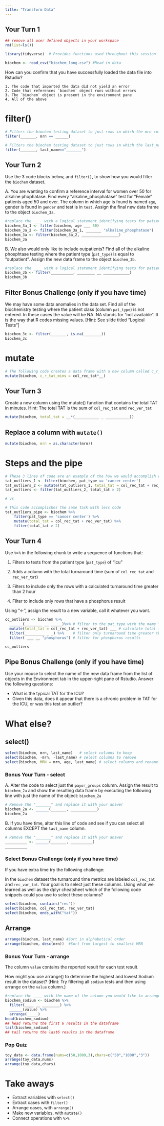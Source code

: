 ```yaml
---
title: "Transform Data"
---
```


## Your Turn 1

```r
## remove all user defined objects in your workspace
rm(list=ls())

library(tidyverse)  # Provides functions used throughout this session

biochem <- read_csv("biochem_long.csv") #Read in data
```

How can you confirm that you have successfully loaded the data file into Rstudio?

```         
1. The code that imported the data did not yield an error
2. Code that references `biochem` object runs without errors
3. The `biochem` object is present in the environment pane
4. All of the above
```

# filter()

```r
# Filters the biochem testing dataset to just rows in which the mrn column is equal to 111900
filter(_______, mrn == ______)
```

```r
# Filters the biochem testing dataset to just rows in which the last_name column is equal to "maxwell"
filter(_______, last_name=="_______")
```

## Your Turn 2

Use the 3 code blocks below, and `filter()`, to show how you would filter the `biochem` dataset.

A. You are wanting to confirm a reference interval for women over 50 for alkaline phophatase. Find every "alkaline_phosphatase" test for "Female" patients aged 50 and over. The column in which age is found is named `age`, gender is found in `gender` and test is in `test`. Assign the final new data frame to the object `biochem_3a`.

```r
#replace the ____ with a logical statement identifying tests for patients greater than 50
biochem_3a_1 <- filter(biochem, age ___ 50) 
biochem_3a_2 <- filter(biochem_3a_1, _______ "alkaline_phosphatase")
biochem_3a <- filter(biochem_3a_2, _________________)
biochem_3a
```

B. We also would only like to include outpatients? Find all of the alkaline phosphtase testing where the patient type (`pat_type`) is equal to "outpatient". Assign the new data frame to the object `biochem_3b`.

```r
#replace the ____ with a logical statement identifying tests for patients with demo_group equal to "outpatient"
biochem_3b <- filter(__________, ________ __ ____________)
biochem_3b
```

## Filter Bonus Challenge (only if you have time)

We may have some data anomalies in the data set. Find all of the biochemistry testing where the patient class (column `pat_type`) is not entered. In these cases the value will be NA. NA stands for "not available". It is the way that R codes missing values. [Hint: See slide titled "Logical Tests"]

```r
biochem_3c <- filter(_______, is.na(________))
biochem_3c
```

# mutate

```r
# The following code creates a data frame with a new column called c_r_tat_mins which contains the collect to receive TAT quantified in minutes.
mutate(biochem, c_r_tat_mins = col_rec_tat*__)
```

## Your Turn 3

Create a new column using the mutate() function that contains the total TAT in minutes. Hint: The total TAT is the sum of `col_rec_tat` and `rec_ver_tat`

```r
mutate(biochem, total_tat = __*(___________ _ ___________)) 
```

## Replace a column with `mutate()`

```r
mutate(biochem, mrn = as.character(mrn))
```

# Steps and the pipe

```r
# These 3 lines of code are an example of the how we would accomplish a multi-step analysis based on what we've learned so far. 
tat_outliers_1 <- filter(biochem, pat_type == 'cancer center')
tat_outliers_2 <- mutate(tat_outliers_1, total_tat = col_rec_tat + rec_ver_tat)
tat_outliers <- filter(tat_outliers_2, total_tat > 2)

# vs

# This code accomplishes the same task with less code
tat_outliers_pipe <- biochem %>% 
	filter(pat_type == 'cancer center') %>% 
	mutate(total_tat = col_rec_tat + rec_ver_tat) %>%   
	filter(total_tat > 2)

```

## Your Turn 4

Use `%>%` in the following chunk to write a sequence of functions that:

1.  Filters to tests from the patient type (`pat_type`) of "icu"

2.  Adds a column with the total turnaround time (sum of `col_rec_tat` and `rec_ver_tat`)

3.  Filters to include only the rows with a calculated turnaround time greater than 2 hour

4. Filter to include only rows that have a phosphorus result

Using "\<-", assign the result to a new variable, call it whatever you want.

```r
cc_outliers <- biochem %>% 
  ______(________ __ _____)%>% # filter to the pat_type with the name "icu"
  mutate(total_tat = col_rec_tat + rec_ver_tat) ___ # calculate total turnaround time
  filter(_________ _ _) %>%    # filter only turnaround time greater than 2 hours
  filter( ___ __ "phosphorus") # filter for phosphorus results

cc_outliers
```

## Pipe Bonus Challenge (only if you have time)

Use your mouse to select the name of the new data frame from the list of objects in the Environment tab in the upper-right pane of Rstudio. Answer the following questions:

-   What is the typical TAT for the ICU?
-   Given this data, does it appear that there is a chronic problem in TAT for the ICU, or was this test an outlier?

# What else?

## select()

```r
select(biochem, mrn, last_name)   # select columns to keep
select(biochem, -mrn, -last_name) # select columns to remove 
select(biochem, MRN = mrn, age, last_name) # select columns and rename one
```

### Bonus Your Turn - select

A. Alter the code to select just the `payor_groups` column. Assign the result to `biochem_2a` and show the resulting data frame by executing the following line with just the name of the object: `biochem_2a`

```r
# Remove the "_______" and replace it with your answer
biochem_2a <- ______(_______, ____________)
biochem_2a
```

B. If you have time, alter this line of code and see if you can select all columns EXCEPT the `last_name` column.

```r
# Remove the "_______" and replace it with your answer
__________ <- ______(_______, __________)
__________
```

### Select Bonus Challenge (only if you have time)

If you have extra time try the following challenge:

In the `biochem` dataset the turnaround time metrics are labeled `col_rec_tat` and `rec_var_tat`. Your goal is to select just these columns. Using what we learned as well as the dplyr cheatsheet which of the following code snippets could you use to select these columns?

```r
select(biochem, contains("rec"))
select(biochem, col_rec_tat, rec_ver_tat)
select(biochem, ends_with("tat"))

```

## Arrange

```r
arrange(biochem, last_name) #Sort in alphabetical order
arrange(biochem, desc(mrn))  #Sort from largest to smallest MRN
```

### Bonus Your Turn - arrange

The column `value` contains the reported result for each test result.

How might you use arrange() to determine the highest and lowest Sodium result in the dataset? (Hint: Try filtering all `sodium` tests and then using arrange on the `value` column.)

```r
#replace the ____ with the name of the column you would like to arrange the dataframe by.
biochem_sodium <- biochem %>%
  filter(____ __ ________) %>%
  ______(value) %>%
  arrange(_____) 
head(biochem_sodium)
## head returns the first 6 results in the dataframe
tail(biochem_sodium)
## tail returns the last6 results in the dataframe
```

### Pop Quiz

```r
toy_data <- data.frame(nums=c(50,1000,3),chars=c("50","1000","3"))
arrange(toy_data,nums)
arrange(toy_data,chars)
```

# Take aways

-   Extract variables with `select()`\
-   Extract cases with `filter()`\
-   Arrange cases, with `arrange()`\
-   Make new variables, with `mutate()`\
-   Connect operations with `%>%`
